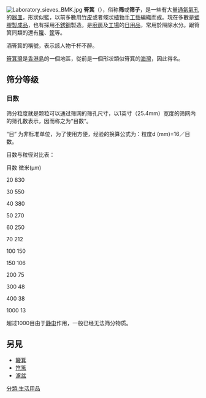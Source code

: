 [[File:Laboratory_sieves_BMK.jpg|thumb]]
'''筲箕'''（{{lang-en|sieve}}），俗称'''筛'''或'''筛子'''，是一些有大量[[通氣|通氣]][[氣孔|氣孔]]的[[器皿|器皿]]，形狀似[[籃|籃]]，以前多數用[[竹|竹]][[皮|皮]]或者條狀[[植物|植物]][[手工藝|手工藝]]編織而成。現在多數是[[塑膠|塑膠]][[製成品|製成品]]，也有採用[[不銹鋼|不銹鋼]]製造。是[[廚房|廚房]]及[[工場|工場]]的[[日用品|日用品]]，常用於隔除水分。跟筲箕同類的還有[[籮|籮]]、[[筐|筐]]等。

酒筲箕的稱號，表示該人物千杯不醉。

[[筲箕灣|筲箕灣]]是[[香港島|香港島]]的一個地區，從前是一個形狀類似筲箕的[[海灣|海灣]]，因此得名。

== 筛分等级 ==

===目数 ===
{{main|筛目}}
筛分粒度就是颗粒可以通过筛网的筛孔尺寸，以1英寸（25.4mm）宽度的筛网内的筛孔数表示，因而称之为“目数”。

“目” 为非标准单位，为了使用方便，经验的换算公式为：粒度d (mm)=16／目数。

目数与粒径对比表：

目数     微米(μm)

20		830

30		550

40		380

50		270

60		250

70		212

100		150

150		106

200		75

300		48

400		38

1000		13

超过1000目由于[[静电|静电]]作用，一般已经无法筛分物质。

==另見==
*[[簸箕|簸箕]]
*[[笊篱|笊篱]]
*[[濾盆|濾盆]]

[[分類:生活用品|分類:生活用品]]